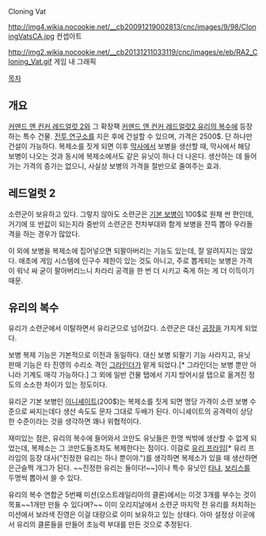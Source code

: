 Cloning Vat

http://img4.wikia.nocookie.net/__cb20091219002813/cnc/images/9/98/CloningVatsCA.jpg
컨셉아트

http://img2.wikia.nocookie.net/__cb20131211033119/cnc/images/e/eb/RA2_Cloning_Vat.gif
게임 내 그래픽

[[목차]]

== 개요 ==
[[커맨드 앤 컨커 레드얼럿 2]]와 그 확장팩 [[커맨드 앤 컨커 레드얼럿2 유리의 복수]]에 등장하는 특수 건물. [[전투 연구소]]를 지은 후에 건설할 수 있으며, 가격은 2500$. 단 하나만 건설이 가능하다. 복제소를 짓게 되면 이후 [[막사]]에서 보병을 생산할 때, 막사에서 해당 보병이 나오는 것과 동시에 복제소에서도 같은 유닛이 하나 더 나온다. 생산하는 데 들어가는 가격의 증가는 없으니, 사실상 보병의 가격을 절반으로 줄여주는 효과.

== 레드얼럿 2 ==
소련군이 보유하고 있다. 그렇지 않아도 소련군은 [[컨스크립트|기본 보병]]이 100$로 원채 싼 편인데, 거기에 또 반값이 되는지라 중반의 소련군은 전차부대와 함게 보병을 잔뜩 뽑아 우라돌격을 하는 경우가 많았다.

이 외에 보병을 복제소에 집어넣으면 되팔아버리는 기능도 있는데, 잘 알려지지는 않았다. 애초에 게임 시스템에 인구수 제한이 있는 것도 아니고, 주로 뽑게되는 보병은 가격이 워낙 싸 굳이 팔아버리느니 차라리 공격을 한 번 더 시키고 죽게 하는 게 더 이득이기 때문.

== 유리의 복수 ==
유리가 소련군에서 이탈하면서 유리군으로 넘어갔다. 소련군은 대신 [[공장]]을 가지게 되었다.

보병 복제 기능은 기본적으로 이전과 동일하다. 대신 보병 되팔기 기능 사라지고, 유닛 판매 기능은 타 진영의 수리소 격인 [[그라인더]]가 맡게 되었다.[* 그라인더는 보병 뿐만 아니라 기계도 매각 가능하다.] 그 외에 일반 건물 탭에서 기지 방어시설 탭으로 옮겨진 정도의 소소한 차이가 있는 정도이다.

유리군 기본 보병인 [[이니셰이트]](200$)는 복제소를 짓게 되면 명당 가격이 소련 보병 수준으로 싸지는데다 생산 속도도 문자 그대로 두배가 된다. 이니셰이트의 공격력이 상당한 수준이라는 것을 생각하면 꽤나 위협적이다.

재미있는 점은, 유리의 복수에 들어와서 코만도 유닛들은 한명 씩밖에 생산할 수 없게 되었는데, 복제소는 그 코만도들조차도 복제한다는 점이다. 이걸로 [[유리 프라임]][* 유리 프라임의 등장 대사("진정한 유리는 하나 뿐이야.")를 생각하면 복제소가 있을 때 생산하면 은근슬쩍 개그가 된다. ~~진정한 유리는 둘이다!~~]이나 특수 유닛인 [[타냐]], [[보리스]]를 두명씩 뽑아서 쓸 수 있다.

유리의 복수 연합군 5번째 미션(오스트레일리아의 클론)에서는 이것 3개를 부수는 것이 목표~~1개만 만들 수 있다며?~~
이미 오리지날에서 소련군 마지막 전 유리를 처치하는 미션에서 보라색 진영은 이걸 대량으로 이미 보유하고 있는 상태다. 아마 설정상 이곳에서 유리의 클론들을 만들어 초능력 부대를 만든 것으로 추정된다.
